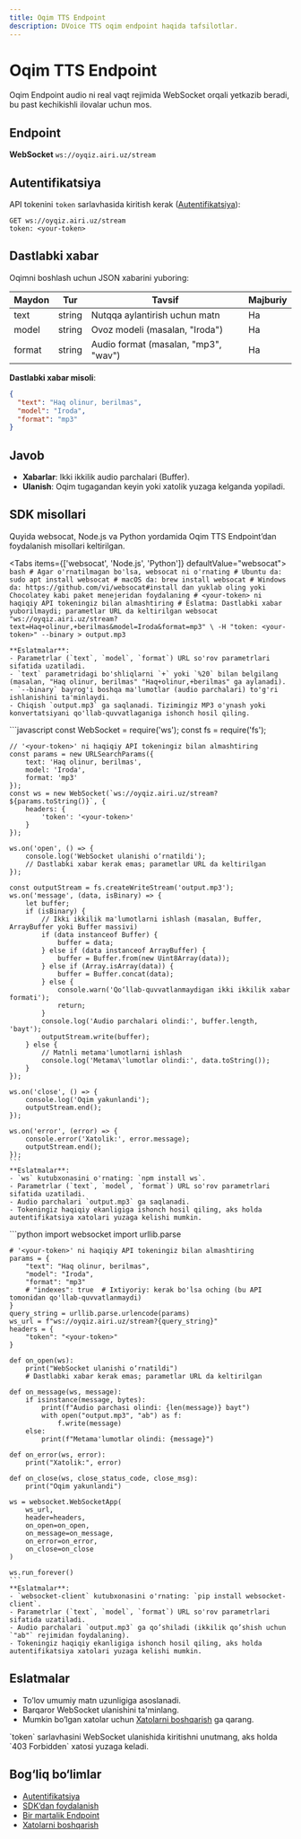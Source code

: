 ```yaml
---
title: Oqim TTS Endpoint
description: DVoice TTS oqim endpoint haqida tafsilotlar.
---
```


# Oqim TTS Endpoint

Oqim Endpoint audio ni real vaqt rejimida WebSocket orqali yetkazib beradi, bu past kechikishli ilovalar uchun mos.

## Endpoint

**WebSocket** `ws://oyqiz.airi.uz/stream`

## Autentifikatsiya

API tokenini `token` sarlavhasida kiritish kerak ([Autentifikatsiya](./2-authentication)):

```
GET ws://oyqiz.airi.uz/stream
token: <your-token>
```

## Dastlabki xabar

Oqimni boshlash uchun JSON xabarini yuboring:

| Maydon | Tur    | Tavsif                               | Majburiy |
| ------ | ------ | ------------------------------------ | -------- |
| text   | string | Nutqqa aylantirish uchun matn        | Ha       |
| model  | string | Ovoz modeli (masalan, "Iroda")       | Ha       |
| format | string | Audio format (masalan, "mp3", "wav") | Ha       |

**Dastlabki xabar misoli**:

```json
{
  "text": "Haq olinur, berilmas",
  "model": "Iroda",
  "format": "mp3"
}
```

## Javob

- **Xabarlar**: Ikki ikkilik audio parchalari (Buffer).
- **Ulanish**: Oqim tugagandan keyin yoki xatolik yuzaga kelganda yopiladi.

## SDK misollari

Quyida websocat, Node.js va Python yordamida Oqim TTS Endpoint’dan foydalanish misollari keltirilgan.

<Tabs items={['websocat', 'Node.js', 'Python']} defaultValue="websocat">
  <Tab value="websocat">
    ```bash
    # Agar o'rnatilmagan bo'lsa, websocat ni o'rnating
    # Ubuntu da: sudo apt install websocat
    # macOS da: brew install websocat
    # Windows da: https://github.com/vi/websocat#install dan yuklab oling yoki Chocolatey kabi paket menejeridan foydalaning
    # <your-token> ni haqiqiy API tokeningiz bilan almashtiring
    # Eslatma: Dastlabki xabar yuborilmaydi; parametlar URL da keltirilgan
    websocat "ws://oyqiz.airi.uz/stream?text=Haq+olinur,+berilmas&model=Iroda&format=mp3" \
      -H "token: <your-token>" --binary > output.mp3
    ```

    **Eslatmalar**:
    - Parametrlar (`text`, `model`, `format`) URL so'rov parametrlari sifatida uzatiladi.
    - `text` parametridagi bo'shliqlarni `+` yoki `%20` bilan belgilang (masalan, "Haq olinur, berilmas" "Haq+olinur,+berilmas" ga aylanadi).
    - `--binary` bayrog'i boshqa ma'lumotlar (audio parchalari) to'g'ri ishlanishini ta'minlaydi.
    - Chiqish `output.mp3` ga saqlanadi. Tizimingiz MP3 o'ynash yoki konvertatsiyani qo'llab-quvvatlaganiga ishonch hosil qiling.

  </Tab>
  <Tab value="Node.js">
    ```javascript
    const WebSocket = require('ws');
    const fs = require('fs');

    // '<your-token>' ni haqiqiy API tokeningiz bilan almashtiring
    const params = new URLSearchParams({
        text: 'Haq olinur, berilmas',
        model: 'Iroda',
        format: 'mp3'
    });
    const ws = new WebSocket(`ws://oyqiz.airi.uz/stream?${params.toString()}`, {
        headers: {
            'token': '<your-token>'
        }
    });

    ws.on('open', () => {
        console.log('WebSocket ulanishi o‘rnatildi');
        // Dastlabki xabar kerak emas; parametlar URL da keltirilgan
    });

    const outputStream = fs.createWriteStream('output.mp3');
    ws.on('message', (data, isBinary) => {
        let buffer;
        if (isBinary) {
            // Ikki ikkilik ma'lumotlarni ishlash (masalan, Buffer, ArrayBuffer yoki Buffer massivi)
            if (data instanceof Buffer) {
                buffer = data;
            } else if (data instanceof ArrayBuffer) {
                buffer = Buffer.from(new Uint8Array(data));
            } else if (Array.isArray(data)) {
                buffer = Buffer.concat(data);
            } else {
                console.warn('Qo‘llab-quvvatlanmaydigan ikki ikkilik xabar formati');
                return;
            }
            console.log('Audio parchalari olindi:', buffer.length, 'bayt');
            outputStream.write(buffer);
        } else {
            // Matnli metama'lumotlarni ishlash
            console.log('Metama\'lumotlar olindi:', data.toString());
        }
    });

    ws.on('close', () => {
        console.log('Oqim yakunlandi');
        outputStream.end();
    });

    ws.on('error', (error) => {
        console.error('Xatolik:', error.message);
        outputStream.end();
    });
    ```
    **Eslatmalar**:
    - `ws` kutubxonasini o'rnating: `npm install ws`.
    - Parametrlar (`text`, `model`, `format`) URL so'rov parametrlari sifatida uzatiladi.
    - Audio parchalari `output.mp3` ga saqlanadi.
    - Tokeningiz haqiqiy ekanligiga ishonch hosil qiling, aks holda autentifikatsiya xatolari yuzaga kelishi mumkin.

  </Tab>
  <Tab value="Python">
    ```python
    import websocket
    import urllib.parse

    # '<your-token>' ni haqiqiy API tokeningiz bilan almashtiring
    params = {
        "text": "Haq olinur, berilmas",
        "model": "Iroda",
        "format": "mp3"
        # "indexes": true  # Ixtiyoriy: kerak bo'lsa oching (bu API tomonidan qo'llab-quvvatlanmaydi)
    }
    query_string = urllib.parse.urlencode(params)
    ws_url = f"ws://oyqiz.airi.uz/stream?{query_string}"
    headers = {
        "token": "<your-token>"
    }

    def on_open(ws):
        print("WebSocket ulanishi o‘rnatildi")
        # Dastlabki xabar kerak emas; parametlar URL da keltirilgan

    def on_message(ws, message):
        if isinstance(message, bytes):
            print(f"Audio parchasi olindi: {len(message)} bayt")
            with open("output.mp3", "ab") as f:
                f.write(message)
        else:
            print(f"Metama'lumotlar olindi: {message}")

    def on_error(ws, error):
        print("Xatolik:", error)

    def on_close(ws, close_status_code, close_msg):
        print("Oqim yakunlandi")

    ws = websocket.WebSocketApp(
        ws_url,
        header=headers,
        on_open=on_open,
        on_message=on_message,
        on_error=on_error,
        on_close=on_close
    )

    ws.run_forever()
    ```
    **Eslatmalar**:
    - `websocket-client` kutubxonasini o'rnating: `pip install websocket-client`.
    - Parametrlar (`text`, `model`, `format`) URL so'rov parametrlari sifatida uzatiladi.
    - Audio parchalari `output.mp3` ga qo’shiladi (ikkilik qo’shish uchun `"ab"` rejimidan foydalaning).
    - Tokeningiz haqiqiy ekanligiga ishonch hosil qiling, aks holda autentifikatsiya xatolari yuzaga kelishi mumkin.

  </Tab>
</Tabs>

## Eslatmalar

- To’lov umumiy matn uzunligiga asoslanadi.
- Barqaror WebSocket ulanishini ta'minlang.
- Mumkin bo’lgan xatolar uchun [Xatolarni boshqarish](./6-errors) ga qarang.

<Callout type="warning">
  `token` sarlavhasini WebSocket ulanishida kiritishni unutmang, aks holda `403
  Forbidden` xatosi yuzaga keladi.
</Callout>

## Bog‘liq bo‘limlar

- [Autentifikatsiya](./2-authentication)
- [SDK’dan foydalanish](./3-sdks)
- [Bir martalik Endpoint](./4-single)
- [Xatolarni boshqarish](./6-errors)

